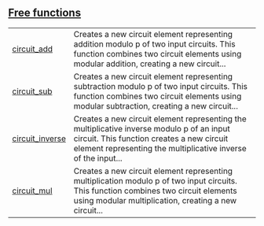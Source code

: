 
## [Free functions](./core-circuit-free_functions)

| | |
|:---|:---|
| [circuit_add](./core-circuit-circuit_add) | Creates a new circuit element representing addition modulo p of two input circuits. This function combines two circuit elements using modular addition, creating a new circuit... |
| [circuit_sub](./core-circuit-circuit_sub) | Creates a new circuit element representing subtraction modulo p of two input circuits. This function combines two circuit elements using modular subtraction, creating a new circuit... |
| [circuit_inverse](./core-circuit-circuit_inverse) | Creates a new circuit element representing the multiplicative inverse modulo p of an input circuit. This function creates a new circuit element representing the multiplicative inverse of the input... |
| [circuit_mul](./core-circuit-circuit_mul) | Creates a new circuit element representing multiplication modulo p of two input circuits. This function combines two circuit elements using modular multiplication, creating a new circuit... |
